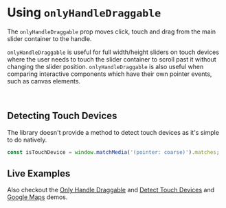 

<Meta title="Docs/Only Handle Draggable" component={ReactCompareSlider} />

# Using `onlyHandleDraggable`

The `onlyHandleDraggable` prop moves click, touch and drag from the main slider
container to the handle.

`onlyHandleDraggable` is useful for full width/height sliders on touch devices
where the user needs to touch the slider container to scroll past it without changing the slider position.
`onlyHandleDraggable` is also useful when comparing interactive components which
have their own pointer events, such as canvas elements.

<br/>

## Detecting Touch Devices

The library doesn't provide a method to detect touch devices as it's simple to
do natively.

```js
const isTouchDevice = window.matchMedia('(pointer: coarse)').matches;
```

## Live Examples

<Canvas>
  <Story id="demos--only-handle-draggable" />
</Canvas>

<Canvas>
  <Story id="recipies--detect-touch-devices" />
</Canvas>

<Canvas>
  <Story id="recipies-googlemaps--google-maps" />
</Canvas>

<ArgTypes of={ReactCompareSlider} />

Also checkout the
[Only Handle Draggable](/story/docs--only-handle-draggable) and
[Detect Touch Devices](/story/recipies-detecttouchdevices--detect-touch-devices) and
[Google Maps](/story/recipies-googlemaps--google-maps) demos.
